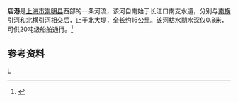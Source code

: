 '''庙港'''是[[上海市|上海市]][[崇明县|崇明县]]西部的一条河流，该河自南始于长江口南支水道，分别与[[南横引河|南横引河]]和[[北横引河|北横引河]]相交后，止于北大堤，全长约16公里。该河枯水期水深仅0.8米，可供20吨级船舶通行。<ref>{{cite web |url=http://www.shtong.gov.cn/newsite/node2/node2245/node70862/node70867/node70901/node70905/userobject1ai73632.html |language=zh-hans |title=专业志 >> 上海地名志 >> 第一篇自然地理实体地名 >> 第一章海、河、湖 >> 第二节　河流 |publisher=上海市地方志办公室 |accessdate=2011-08-14 |archive-date=2015-02-03 |archive-url=https://web.archive.org/web/20150203074842/http://www.shtong.gov.cn/newsite/node2/node2245/node70862/node70867/node70901/node70905/userobject1ai73632.html |dead-url=no }}</ref>

==参考资料==
{{reflist}}

[[Category:崇明河流|L]]